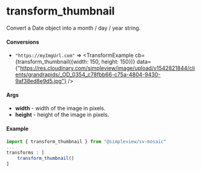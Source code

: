 
<Meta title="Utils/Transforms/Thumbnail"/>

# transform_thumbnail

Convert a Date object into a month / day / year string.

#### Conversions

* `"https://myImgUrl.com"` => <TransformExample cb={transform_thumbnail({width: 150, height: 150})} data={"https://res.cloudinary.com/simpleview/image/upload/v1542821844/clients/grandrapids/_OD_0354_c78fbb66-c75a-4804-9430-9af38ed8e9d5.jpg"} />

#### Args

* **width** - width of the image in pixels.
* **height** - height of the image in pixels.

#### Example

```js
import { transform_thumbnail } from "@simpleview/sv-mosaic"
...
transforms : [
    transform_thumbnail()
]
```
